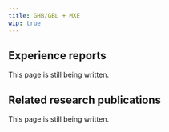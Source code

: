 ---
title: GHB/GBL + MXE
wip: true
---

## Experience reports

This page is still being written.

## Related research publications

This page is still being written.

